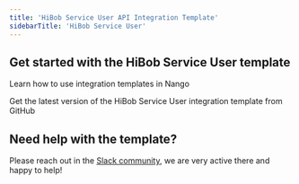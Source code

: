 ```yaml
---
title: 'HiBob Service User API Integration Template'
sidebarTitle: 'HiBob Service User'
---
```


## Get started with the HiBob Service User template

<Card title="How to use integration templates"
      href="/understand/concepts/templates"
      icon="book-open">
    Learn how to use integration templates in Nango
</Card>

<Card title="Get the HiBob Service User template"
      href="https://github.com/NangoHQ/nango/tree/master/integration-templates/hibob-service-user"
      icon="github">
    Get the latest version of the HiBob Service User integration template from GitHub
</Card>

## Need help with the template?
Please reach out in the [Slack community](https://nango.dev/slack), we are very active there and happy to help!